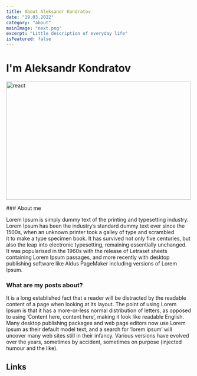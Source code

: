 ```yaml
---
title: About Aleksandr Kondratov
date: "19.03.2022"
category: "about"
mainImage: "next.png"
excerpt: "Little description of everyday life"
isFeatured: false
---
```


# I'm Aleksandr Kondratov

<Image
  src="/images/posts/react/react.png"
  placeholder="blur"
  blurDataURL="/images/posts/react/react.png"
  alt="react"
  width="500"
  height="320"
/>

<section>

<article>
### About me

Lorem Ipsum is&nbsp;simply dummy text of&nbsp;the printing and typesetting industry. Lorem Ipsum has been the industry&rsquo;s standard dummy text ever since the 1500s, when an&nbsp;unknown printer took a&nbsp;galley of&nbsp;type and scrambled it&nbsp;to&nbsp;make a&nbsp;type specimen book. It&nbsp;has survived not only five centuries, but also the leap into electronic typesetting, remaining essentially unchanged. It&nbsp;was popularised in&nbsp;the 1960s with the release of&nbsp;Letraset sheets containing Lorem Ipsum passages, and more recently with desktop publishing software like Aldus PageMaker including versions of&nbsp;Lorem Ipsum.

</article>

<article>

### What are my posts about?

It&nbsp;is&nbsp;a&nbsp;long established fact that a&nbsp;reader will be&nbsp;distracted by&nbsp;the readable content of&nbsp;a&nbsp;page when looking at&nbsp;its layout. The point of&nbsp;using Lorem Ipsum is&nbsp;that it&nbsp;has a&nbsp;more-or-less normal distribution of&nbsp;letters, as&nbsp;opposed to&nbsp;using &rsquo;Content here, content here&rsquo;, making it&nbsp;look like readable English. Many desktop publishing packages and web page editors now use Lorem Ipsum as&nbsp;their default model text, and a&nbsp;search for &rsquo;lorem ipsum&rsquo; will uncover many web sites still in&nbsp;their infancy. Various versions have evolved over the years, sometimes by&nbsp;accident, sometimes on&nbsp;purpose (injected humour and the like).

</article>

</section>

<section>
  
## Links

<AboutLinks />

</section>
